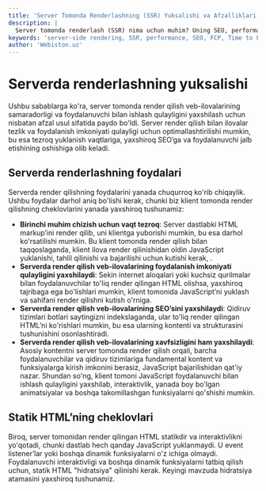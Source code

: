```yaml
---
title: 'Server Tomonda Renderlashning (SSR) Yuksalishi va Afzalliklari'
description: |
  Server tomonda renderlash (SSR) nima uchun muhim? Uning SEO, performance (FCP) va foydalanish imkoniyati qulayligiga ta'sirini bilib oling.
keywords: 'server-side rendering, SSR, performance, SEO, FCP, Time to First Contentful Paint, accessibility, xavfsizlik, hidratsiya, webiston'
author: 'Webiston.uz'
---
```


# Serverda renderlashning yuksalishi

Ushbu sabablarga ko'ra, server tomonda render qilish veb-ilovalarining samaradorligi va foydalanuvchi bilan ishlash qulayligini yaxshilash uchun nisbatan afzal usul sifatida paydo bo'ldi. Server render qilish bilan ilovalar tezlik va foydalanish imkoniyati qulayligi uchun optimallashtirilishi mumkin, bu esa tezroq yuklanish vaqtlariga, yaxshiroq SEO’ga va foydalanuvchi jalb etishining oshishiga olib keladi.

## Serverda renderlashning foydalari

Serverda render qilishning foydalarini yanada chuqurroq ko'rib chiqaylik. Ushbu foydalar darhol aniq bo'lishi kerak, chunki biz klient tomonda render qilishning cheklovlarini yanada yaxshiroq tushunamiz:

- **Birinchi muhim chizish uchun vaqt tezroq**: Server dastlabki HTML markup’ini render qilib, uni klientga yuborishi mumkin, bu esa darhol ko'rsatilishi mumkin. Bu klient tomonda render qilish bilan taqqoslaganda, klient ilova render qilinishidan oldin JavaScript yuklanishi, tahlil qilinishi va bajarilishi uchun kutishi kerak, .
- **Serverda render qilish veb-ilovalarining foydalanish imkoniyati qulayligini yaxshilaydi**: Sekin internet aloqalari yoki kuchsiz qurilmalar bilan foydalanuvchilar to'liq render qilingan HTML olishsa, yaxshiroq tajribaga ega bo'lishlari mumkin, klient tomonida JavaScript’ni yuklash va sahifani render qilishni kutish o'rniga.
- **Serverda render qilish veb-ilovalarining SEO’sini yaxshilaydi**: Qidiruv tizimlari botlari saytingizni indekslaganda, ular to'liq render qilingan HTML’ni ko'rishlari mumkin, bu esa ularning kontenti va strukturasini tushunishini osonlashtiradi.
- **Serverda render qilish veb-ilovalarining xavfsizligini ham yaxshilaydi**: Asosiy kontentni server tomonda render qilish orqali, barcha foydalanuvchilar va qidiruv tizimlariga fundamental kontent va funksiyalarga kirish imkonini berasiz, JavaScript bajarilishidan qat'iy nazar. Shundan so'ng, klient tomoni JavaScript foydalanuvchi bilan ishlash qulayligini yaxshilab, interaktivlik, yanada boy bo'lgan animatsiyalar va boshqa takomillashgan funksiyalarni qo'shishi mumkin.

## Statik HTML’ning cheklovlari

Biroq, server tomonidan render qilingan HTML statikdir va interaktivlikni yo'qotadi, chunki dastlab hech qanday JavaScript yuklanmaydi. U event listener’lar yoki boshqa dinamik funksiyalarni o'z ichiga olmaydi. Foydalanuvchi interaktivligi va boshqa dinamik funksiyalarni tatbiq qilish uchun, statik HTML "hidratsiya" qilinishi kerak. Keyingi mavzuda hidratsiya atamasini yaxshiroq tushunamiz.
